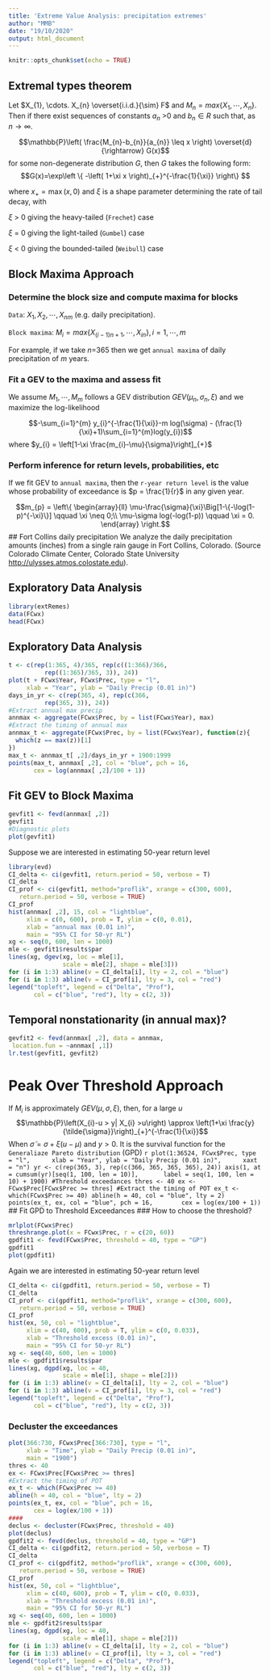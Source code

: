 ---
title: 'Extreme Value Analysis: precipitation extremes'
author: "MMB"
date: "19/10/2020"
output: html_document
---

```{r setup, include=FALSE}
knitr::opts_chunk$set(echo = TRUE)
```

## Extremal types theorem

Let $X_{1}, \cdots. X_{n} \overset{i.i.d.}{\sim} F$ and $M_{n} = max\left\{X_{1}, \cdots, X_{n}\right\}$. Then if there exist sequences of constants $a_{n}$ >0 and $b_{n}∈R$ such that, as $n→∞$.

$$\mathbb{P}\left( \frac{M_{n}-b_{n}}{a_{n}} \leq x \right) \overset{d}{\rightarrow} G(x)$$
for some non-degenerate distribution $G$, then $G$ takes the following form:
$$G(x)=\exp\left \{ -\left( 1+\xi x \right)_{+}^{-\frac{1}{\xi}} \right\}
$$


where $x_{+}=\max(x,0)$ and $ξ$ is a shape parameter determining the rate of tail decay, with

$ξ$ > 0 giving the heavy-tailed (`Frechet`) case

$ξ$ = 0 giving the light-tailed (`Gumbel`) case

$ξ$ < 0 giving the bounded-tailed (`Weibull`) case

## Block Maxima Approach

### Determine the block size and compute maxima for blocks

`Data`: $X_{1}, X_{2}, \cdots, X_{nm}$ (e.g. daily precipitation).

`Block maxima`: $M_{i} = max\{X_{(i-1)n+1}, \cdots, X_{in}\}, \, i = 1, \cdots, m$

For example, if we take $n$=365 then we get `annual maxima` of daily precipitation of $m$ years.

### Fit a GEV to the maxima and assess fit

We assume  $M_{1}, \cdots, M_{m}$ follows a GEV distribution $GEV(\mu_{n}, \sigma_{n}, \xi)$ and we maximize the log-likelihood 

$$-\sum_{i=1}^{m} y_{i}^{-\frac{1}{\xi}}-m log(\sigma) - (\frac{1}{\xi}+1)\sum_{i=1}^{m}log(y_{i})$$
where $y_{i} = \left[1-\xi \frac{m_{i}-\mu}{\sigma}\right]_{+}$

### Perform inference for return levels, probabilities, etc

If we fit GEV to `annual maxima`, then the `r-year return level` is the value whose probability of exceedance is $p = \frac{1}{r}$ in any given year. 

$$m_{p} = \left\{ \begin{array}{ll}
\mu-\frac{\sigma}{\xi}\Big[1-\{-\log(1-p)^{-\xi}\}] \qquad \xi \neq 0;\\
\mu-\sigma log(-log(1-p)) \qquad \xi = 0. \end{array} \right.$$
## Fort Collins daily precipitation
We analyze the daily precipitation amounts (inches) from a single rain gauge in Fort Collins, Colorado. (Source Colorado Climate Center, Colorado State University <http://ulysses.atmos.colostate.edu>).

## Exploratory Data Analysis

```{r setup_packages, include=TRUE}
library(extRemes)
data(FCwx)
head(FCwx)
```

## Exploratory Data Analysis
```{r exploratory, include=TRUE}
t <- c(rep(1:365, 4)/365, rep(c((1:366)/366,
          rep((1:365)/365, 3)), 24))
plot(t + FCwx$Year, FCwx$Prec, type = "l",
     xlab = "Year", ylab = "Daily Precip (0.01 in)")
days_in_yr <- c(rep(365, 4), rep(c(366,
          rep(365, 3)), 24))
#Extract annual max precip
annmax <- aggregate(FCwx$Prec, by = list(FCwx$Year), max)
#Extract the timing of annual max
annmax_t <- aggregate(FCwx$Prec, by = list(FCwx$Year), function(z){
  which(z == max(z))[1]
})
max_t <- annmax_t[ ,2]/days_in_yr + 1900:1999
points(max_t, annmax[ ,2], col = "blue", pch = 16,
       cex = log(annmax[ ,2]/100 + 1))
```

## Fit GEV to Block Maxima  
```{r BM, include=TRUE}
gevfit1 <- fevd(annmax[ ,2])
gevfit1
#Diagnostic plots
plot(gevfit1)
```

Suppose we are interested in estimating 50-year return level
```{r evd, include=TRUE}
library(evd)
CI_delta <- ci(gevfit1, return.period = 50, verbose = T) 
CI_delta
CI_prof <- ci(gevfit1, method="proflik", xrange = c(300, 600),
   return.period = 50, verbose = TRUE)
CI_prof 
hist(annmax[ ,2], 15, col = "lightblue",
     xlim = c(0, 600), prob = T, ylim = c(0, 0.01),
     xlab = "annual max (0.01 in)",
     main = "95% CI for 50-yr RL")
xg <- seq(0, 600, len = 1000)
mle <- gevfit1$results$par
lines(xg, dgev(xg, loc = mle[1], 
               scale = mle[2], shape = mle[3]))
for (i in 1:3) abline(v = CI_delta[i], lty = 2, col = "blue")
for (i in 1:3) abline(v = CI_prof[i], lty = 3, col = "red")
legend("topleft", legend = c("Delta", "Prof"),
       col = c("blue", "red"), lty = c(2, 3))
```
## Temporal nonstationarity (in annual max)?
```{r nonstationarity_evd, include=TRUE}
gevfit2 <- fevd(annmax[ ,2], data = annmax,
 location.fun = ~annmax[ ,1])
lr.test(gevfit1, gevfit2)
```
# Peak Over Threshold Approach

If $M_i$ is approximately $GEV(\mu, \sigma, \xi)$, then, for a large $u$
$$\mathbb{P}\left(X_{i}-u > y| X_{i} >u\right) \approx \left(1+\xi \frac{y}{\tilde{\sigma}}\right)_{+}^{-\frac{1}{\xi}}$$
  When $\tilde{\sigma} = \sigma + \xi(u - \mu)$ and $y>0$. 
  It is the survival function for the `Generaliaze Pareto distribution` (GPD)
  ```{r pot, include=TRUE}
plot(1:36524, FCwx$Prec, type = "l",
     xlab = "Year", ylab = "Daily Precip (0.01 in)",
     xaxt = "n")
yr <- c(rep(365, 3), rep(c(366, 365, 365, 365), 24))
axis(1, at = cumsum(yr)[seq(1, 100, len = 10)], 
     label = seq(1, 100, len = 10) + 1900)
#Threshold exceedances
thres <- 40
ex <- FCwx$Prec[FCwx$Prec >= thres]
#Extract the timing of POT
ex_t <- which(FCwx$Prec >= 40)
abline(h = 40, col = "blue", lty = 2)
points(ex_t, ex, col = "blue", pch = 16,
       cex = log(ex/100 + 1))
       ```
## Fit GPD to Threshold Exceedances
### How to choose the threshold?


```{r pot_plot, include=TRUE}
mrlplot(FCwx$Prec)
threshrange.plot(x = FCwx$Prec, r = c(20, 60))
gpdfit1 <- fevd(FCwx$Prec, threshold = 40, type = "GP")
gpdfit1
plot(gpdfit1)
```

Again we are interested in estimating 50-year return level
```{r RP, include=TRUE}
CI_delta <- ci(gpdfit1, return.period = 50, verbose = T)
CI_delta
CI_prof <- ci(gpdfit1, method="proflik", xrange = c(300, 600),
   return.period = 50, verbose = TRUE)
CI_prof
hist(ex, 50, col = "lightblue",
     xlim = c(40, 600), prob = T, ylim = c(0, 0.033),
     xlab = "Threshold excess (0.01 in)",
     main = "95% CI for 50-yr RL")
xg <- seq(40, 600, len = 1000)
mle <- gpdfit1$results$par
lines(xg, dgpd(xg, loc = 40, 
               scale = mle[1], shape = mle[2]))
for (i in 1:3) abline(v = CI_delta[i], lty = 2, col = "blue")
for (i in 1:3) abline(v = CI_prof[i], lty = 3, col = "red")
legend("topleft", legend = c("Delta", "Prof"),
       col = c("blue", "red"), lty = c(2, 3))
```
### Decluster the exceedances
```{r Decluster, include=TRUE}
plot(366:730, FCwx$Prec[366:730], type = "l",
     xlab = "Time", ylab = "Daily Precip (0.01 in)",
     main = "1900")
thres <- 40
ex <- FCwx$Prec[FCwx$Prec >= thres]
#Extract the timing of POT
ex_t <- which(FCwx$Prec >= 40)
abline(h = 40, col = "blue", lty = 2)
points(ex_t, ex, col = "blue", pch = 16,
       cex = log(ex/100 + 1))
####
declus <- decluster(FCwx$Prec, threshold = 40)
plot(declus)
gpdfit2 <- fevd(declus, threshold = 40, type = "GP")
CI_delta <- ci(gpdfit2, return.period = 50, verbose = T)
CI_delta
CI_prof <- ci(gpdfit2, method="proflik", xrange = c(300, 600),
   return.period = 50, verbose = TRUE)
CI_prof
hist(ex, 50, col = "lightblue",
     xlim = c(40, 600), prob = T, ylim = c(0, 0.033),
     xlab = "Threshold excess (0.01 in)",
     main = "95% CI for 50-yr RL")
xg <- seq(40, 600, len = 1000)
mle <- gpdfit2$results$par
lines(xg, dgpd(xg, loc = 40, 
               scale = mle[1], shape = mle[2]))
for (i in 1:3) abline(v = CI_delta[i], lty = 2, col = "blue")
for (i in 1:3) abline(v = CI_prof[i], lty = 3, col = "red")
legend("topleft", legend = c("Delta", "Prof"),
       col = c("blue", "red"), lty = c(2, 3))
```